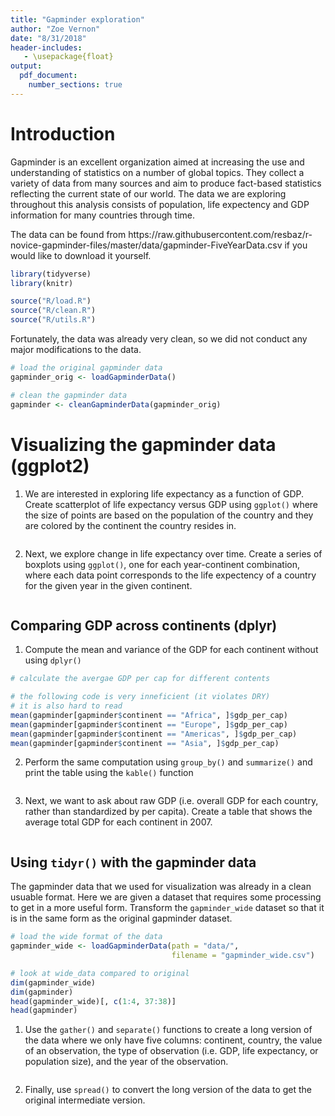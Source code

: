 ```yaml
---
title: "Gapminder exploration"
author: "Zoe Vernon"
date: "8/31/2018"
header-includes:
   - \usepackage{float}
output: 
  pdf_document:
    number_sections: true
---
```


<!-- Thanks to Rebecca Barter for sharing this with me-->

# Introduction

Gapminder is an excellent organization aimed at increasing the use and understanding of statistics on a number of global topics. They collect a variety of data from many sources and aim to produce fact-based statistics reflecting the current state of our world. The data we are exploring throughout this analysis consists of population, life expectency and GDP information for many countries through time.

The data can be found from https://raw.githubusercontent.com/resbaz/r-novice-gapminder-files/master/data/gapminder-FiveYearData.csv if you would like to download it yourself.

```r
library(tidyverse)
library(knitr)
```

```r
source("R/load.R")
source("R/clean.R")
source("R/utils.R")
```

Fortunately, the data was already very clean, so we did not conduct any major modifications to the data.


```r
# load the original gapminder data
gapminder_orig <- loadGapminderData()

# clean the gapminder data
gapminder <- cleanGapminderData(gapminder_orig)
```


# Visualizing the gapminder data (ggplot2)


1. We are interested in exploring life expectancy as a function of GDP. Create scatterplot of life expectancy versus GDP using ```ggplot()``` where the size of points are based on the population of the country and they are colored by the continent the country resides in. 

```r

```

2. Next, we explore change in life expectancy over time. Create a series of boxplots using ```ggplot()```, one for each year-continent combination, where each data point corresponds to the life expectency of a country for the given year in the given continent.

```r

```

## Comparing GDP across continents (dplyr)

1. Compute the mean and variance of the GDP for each continent without using ```dplyr()```

```r
# calculate the avergae GDP per cap for different contents

# the following code is very inneficient (it violates DRY)
# it is also hard to read
mean(gapminder[gapminder$continent == "Africa", ]$gdp_per_cap)
mean(gapminder[gapminder$continent == "Europe", ]$gdp_per_cap)
mean(gapminder[gapminder$continent == "Americas", ]$gdp_per_cap)
mean(gapminder[gapminder$continent == "Asia", ]$gdp_per_cap)
```

2. Perform the same computation using ```group_by()``` and ```summarize()``` and print the table using the ```kable()``` function

```r

```


3. Next, we want to ask about raw GDP (i.e. overall GDP for each country, rather than standardized by per capita). Create a table that shows the average total GDP for each continent in 2007.


```r

```


## Using ```tidyr()``` with the gapminder data 

The gapminder data that we used for visualization was already in a clean usuable format.  Here we are given a dataset that requires some processing to get in a more useful form.  Transform the ```gapminder_wide``` dataset so that it is in the same form as the original gapminder dataset.  

```r
# load the wide format of the data
gapminder_wide <- loadGapminderData(path = "data/", 
                                    filename = "gapminder_wide.csv")

# look at wide_data compared to original 
dim(gapminder_wide)
dim(gapminder)
head(gapminder_wide)[, c(1:4, 37:38)]
head(gapminder)
```

1. Use the ```gather()``` and ```separate()``` functions to create a long version of the data where we only have five columns: continent, country, the value of an observation, the type of observation (i.e. GDP, life expectancy, or population size), and the year of the observation. 
```r

```

2. Finally, use ```spread()``` to convert the long version of the data to get the original intermediate version.

```r

```

